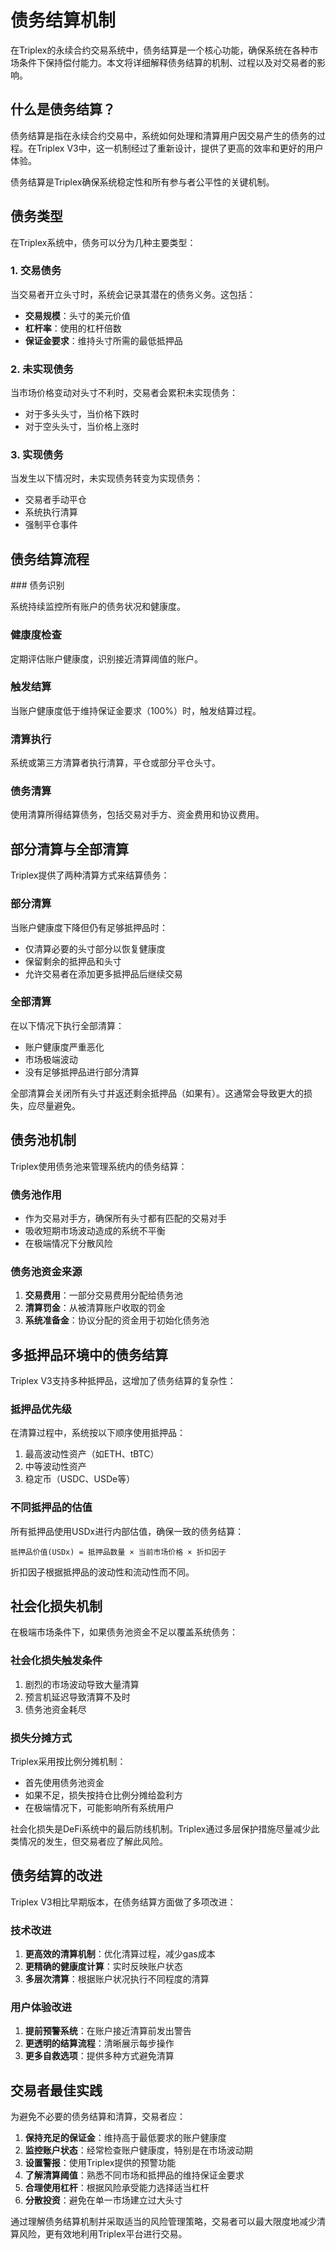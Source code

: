 # 债务结算机制

在Triplex的永续合约交易系统中，债务结算是一个核心功能，确保系统在各种市场条件下保持偿付能力。本文将详细解释债务结算的机制、过程以及对交易者的影响。


## 什么是债务结算？

债务结算是指在永续合约交易中，系统如何处理和清算用户因交易产生的债务的过程。在Triplex V3中，这一机制经过了重新设计，提供了更高的效率和更好的用户体验。

<Callout type="info">
债务结算是Triplex确保系统稳定性和所有参与者公平性的关键机制。
</Callout>

## 债务类型

在Triplex系统中，债务可以分为几种主要类型：

### 1. 交易债务

当交易者开立头寸时，系统会记录其潜在的债务义务。这包括：

- **交易规模**：头寸的美元价值
- **杠杆率**：使用的杠杆倍数
- **保证金要求**：维持头寸所需的最低抵押品

### 2. 未实现债务

当市场价格变动对头寸不利时，交易者会累积未实现债务：

- 对于多头头寸，当价格下跌时
- 对于空头头寸，当价格上涨时

### 3. 实现债务

当发生以下情况时，未实现债务转变为实现债务：

- 交易者手动平仓
- 系统执行清算
- 强制平仓事件

## 债务结算流程


<Steps>
### 债务识别

系统持续监控所有账户的债务状况和健康度。

### 健康度检查

定期评估账户健康度，识别接近清算阈值的账户。

### 触发结算

当账户健康度低于维持保证金要求（100%）时，触发结算过程。

### 清算执行

系统或第三方清算者执行清算，平仓或部分平仓头寸。

### 债务清算

使用清算所得结算债务，包括交易对手方、资金费用和协议费用。
</Steps>

## 部分清算与全部清算

Triplex提供了两种清算方式来结算债务：

### 部分清算

当账户健康度下降但仍有足够抵押品时：

- 仅清算必要的头寸部分以恢复健康度
- 保留剩余的抵押品和头寸
- 允许交易者在添加更多抵押品后继续交易

### 全部清算

在以下情况下执行全部清算：

- 账户健康度严重恶化
- 市场极端波动
- 没有足够抵押品进行部分清算

<Callout type="warning">
全部清算会关闭所有头寸并返还剩余抵押品（如果有）。这通常会导致更大的损失，应尽量避免。
</Callout>

## 债务池机制

Triplex使用债务池来管理系统内的债务结算：

### 债务池作用

- 作为交易对手方，确保所有头寸都有匹配的交易对手
- 吸收短期市场波动造成的系统不平衡
- 在极端情况下分散风险

### 债务池资金来源

1. **交易费用**：一部分交易费用分配给债务池
2. **清算罚金**：从被清算账户收取的罚金
3. **系统准备金**：协议分配的资金用于初始化债务池

## 多抵押品环境中的债务结算

Triplex V3支持多种抵押品，这增加了债务结算的复杂性：

### 抵押品优先级

在清算过程中，系统按以下顺序使用抵押品：

1. 最高波动性资产（如ETH、tBTC）
2. 中等波动性资产
3. 稳定币（USDC、USDe等）

### 不同抵押品的估值

所有抵押品使用USDx进行内部估值，确保一致的债务结算：

```
抵押品价值(USDx) = 抵押品数量 × 当前市场价格 × 折扣因子
```

折扣因子根据抵押品的波动性和流动性而不同。

## 社会化损失机制

在极端市场条件下，如果债务池资金不足以覆盖系统债务：

### 社会化损失触发条件

1. 剧烈的市场波动导致大量清算
2. 预言机延迟导致清算不及时
3. 债务池资金耗尽

### 损失分摊方式

Triplex采用按比例分摊机制：

- 首先使用债务池资金
- 如果不足，损失按持仓比例分摊给盈利方
- 在极端情况下，可能影响所有系统用户

<Callout type="error">
社会化损失是DeFi系统中的最后防线机制。Triplex通过多层保护措施尽量减少此类情况的发生，但交易者应了解此风险。
</Callout>

## 债务结算的改进

Triplex V3相比早期版本，在债务结算方面做了多项改进：

### 技术改进

1. **更高效的清算机制**：优化清算过程，减少gas成本
2. **更精确的健康度计算**：实时反映账户状态
3. **多层次清算**：根据账户状况执行不同程度的清算

### 用户体验改进

1. **提前预警系统**：在账户接近清算前发出警告
2. **更透明的结算流程**：清晰展示每步操作
3. **更多自救选项**：提供多种方式避免清算

## 交易者最佳实践

为避免不必要的债务结算和清算，交易者应：

1. **保持充足的保证金**：维持高于最低要求的账户健康度
2. **监控账户状态**：经常检查账户健康度，特别是在市场波动期
3. **设置警报**：使用Triplex提供的预警功能
4. **了解清算阈值**：熟悉不同市场和抵押品的维持保证金要求
5. **合理使用杠杆**：根据风险承受能力选择适当杠杆
6. **分散投资**：避免在单一市场建立过大头寸

通过理解债务结算机制并采取适当的风险管理策略，交易者可以最大限度地减少清算风险，更有效地利用Triplex平台进行交易。 